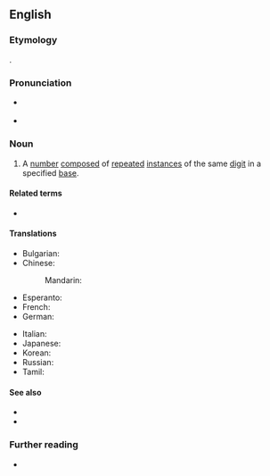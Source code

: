 ==English==

===Etymology===
{{blend|en|repeated|alt1=rep(eated)|digit}}.

===Pronunciation===
* {{a|RP|GA}} {{IPA|/ˈɹɛpˌdɪdʒɪt/|lang=en}}
* {{hyphenation|rep|di|git|lang=en}}

===Noun===
{{examples-right|examples=[[7]]<br />[[11]]<br />[[666]]<br />[[9999]]}}
{{en-noun}}

# {{lb|en|recreational|_|mathematics}} A [[number#Noun|number]] [[compose]]d of [[repeated#Adjective|repeated]] [[instance]]s of the same [[digit]] in a specified [[base#Noun|base]].

====Related terms====
* {{l|en|repunit}}

====Translations====
{{trans-top|number composed of repeated instances of the same digit in the specified base}}
* Bulgarian: {{t|bg|репдиджит}}
* Chinese:
*: Mandarin: {{t|cmn|純位數|tr=chúnwèishù}}
* Esperanto: {{t|eo|repdigito}}
* French: {{t|fr|nombre uniforme|m}}
* German: {{t+|de|Schnapszahl|f}}
{{trans-mid}}
* Italian: {{t|it|numero a cifra ripetuta|m}}
* Japanese: {{t|ja|ぞろ目}}
* Korean: {{t|ko|렙디지트}}
* Russian: {{t|ru|репди́гиты}}
* Tamil: {{t|ta|ஒற்றெண்}}
{{trans-bottom}}

====See also====
* {{l|en|repeating decimal}}
* {{l|en|repetend}}

===Further reading===
* {{pedia}}